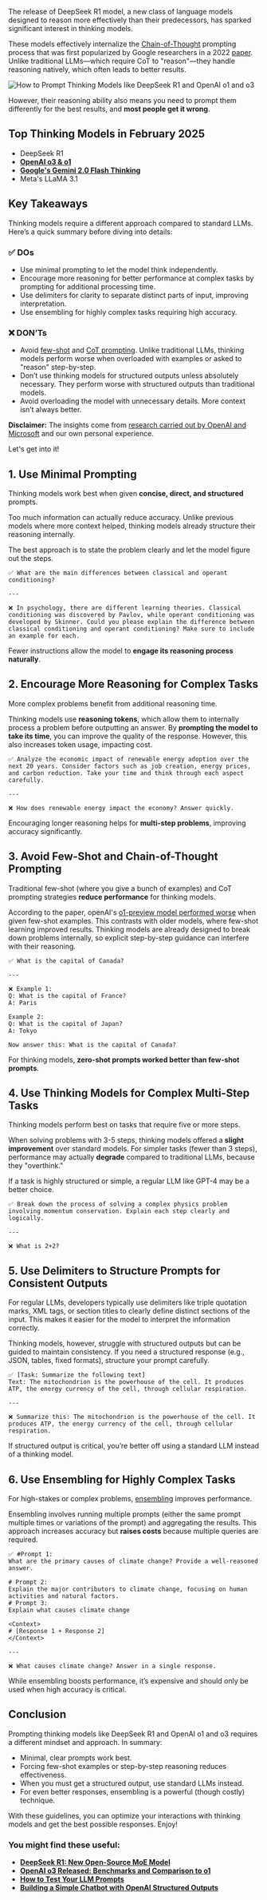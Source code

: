 The release of DeepSeek R1 model, a new class of language models designed to reason more effectively than their predecessors, has sparked significant interest in thinking models.

These models effectively internalize the <a href="https://www.helicone.ai/blog/chain-of-thought-prompting" target="_blank" rel="noopener">Chain-of-Thought</a> prompting process that was first popularized by Google researchers in a 2022 <a href="https://arxiv.org/pdf/2201.11903" target="_blank" rel="noopener">paper</a>. Unlike traditional LLMs—which require CoT to "reason"—they handle reasoning natively, which often leads to better results.

![How to Prompt Thinking Models like DeepSeek R1 and OpenAI o1 and o3](/static/blog/prompt-thinking-models/cover.webp)

However, their reasoning ability also means you need to prompt them differently for the best results, and **most people get it wrong**.

## Top Thinking Models in February 2025

- DeepSeek R1
- **<a href="https://www.helicone.ai/blog/openai-o3" target="_blank" rel="noopener">OpenAI o3 & o1</a>**
- **<a href="https://www.helicone.ai/blog/gemini-2.0-flash" target="_blank" rel="noopener">Google's Gemini 2.0 Flash Thinking</a>**
- Meta's LLaMA 3.1

## Key Takeaways

Thinking models require a different approach compared to standard LLMs. Here’s a quick summary before diving into details:

### ✅ DOs

- Use minimal prompting to let the model think independently.
- Encourage more reasoning for better performance at complex tasks by prompting for additional processing time.
- Use delimiters for clarity to separate distinct parts of input, improving interpretation.
- Use ensembling for highly complex tasks requiring high accuracy.

### ❌ DON’Ts

- Avoid <a href="https://docs.helicone.ai/guides/prompt-engineering/implement-few-shot-learning" target="_blank" rel="noopener">few-shot</a> and <a href="https://docs.helicone.ai/guides/prompt-engineering/use-chain-of-thought-prompting" target="_blank" rel="noopener">CoT prompting</a>. Unlike traditional LLMs, thinking models perform worse when overloaded with examples or asked to "reason" step-by-step.
- Don’t use thinking models for structured outputs unless absolutely necessary. They perform worse with structured outputs than traditional models.
- Avoid overloading the model with unnecessary details. More context isn’t always better.

**Disclaimer:** The insights come from <a href="https://arxiv.org/pdf/2411.03590" target="_blank" rel="noopener">research carried out by OpenAI and Microsoft</a> and our own personal experience.

Let's get into it!

## 1. Use Minimal Prompting

Thinking models work best when given **concise, direct, and structured** prompts.

Too much information can actually reduce accuracy. Unlike previous models where more context helped, thinking models already structure their reasoning internally.

The best approach is to state the problem clearly and let the model figure out the steps.

```
✅ What are the main differences between classical and operant conditioning?

---

❌ In psychology, there are different learning theories. Classical conditioning was discovered by Pavlov, while operant conditioning was developed by Skinner. Could you please explain the difference between classical conditioning and operant conditioning? Make sure to include an example for each.
```

Fewer instructions allow the model to **engage its reasoning process naturally**.

## 2. Encourage More Reasoning for Complex Tasks

More complex problems benefit from additional reasoning time.

Thinking models use **reasoning tokens**, which allow them to internally process a problem before outputting an answer. By **prompting the model to take its time**, you can improve the quality of the response. However, this also increases token usage, impacting cost.

```
✅ Analyze the economic impact of renewable energy adoption over the next 20 years. Consider factors such as job creation, energy prices, and carbon reduction. Take your time and think through each aspect carefully.

---

❌ How does renewable energy impact the economy? Answer quickly.
```

Encouraging longer reasoning helps for **multi-step problems**, improving accuracy significantly.

## 3. Avoid Few-Shot and Chain-of-Thought Prompting

Traditional few-shot (where you give a bunch of examples) and CoT prompting strategies **reduce performance** for thinking models.

According to the paper, openAI's <a href="https://arxiv.org/pdf/2411.03590" target="_blank" rel="noopener">o1-preview model performed worse</a> when given few-shot examples. This contrasts with older models, where few-shot learning improved results. Thinking models are already designed to break down problems internally, so explicit step-by-step guidance can interfere with their reasoning.

```
✅ What is the capital of Canada?

---

❌ Example 1:
Q: What is the capital of France?
A: Paris

Example 2:
Q: What is the capital of Japan?
A: Tokyo

Now answer this: What is the capital of Canada?
```

For thinking models, **zero-shot prompts worked better than few-shot prompts**.

## 4. Use Thinking Models for Complex Multi-Step Tasks

Thinking models perform best on tasks that require five or more steps.

When solving problems with 3-5 steps, thinking models offered a **slight improvement** over standard models. For simpler tasks (fewer than 3 steps), performance may actually **degrade** compared to traditional LLMs, because they "overthink."

If a task is highly structured or simple, a regular LLM like GPT-4 may be a better choice.

```
✅ Break down the process of solving a complex physics problem involving momentum conservation. Explain each step clearly and logically.

---

❌ What is 2+2?
```

<BottomLine
  title="Tip 💡"
  description="To check how many steps a problem requires, you can prompt the web version of a reasoning model to see how many reasoning steps it takes."
/>

## 5. Use Delimiters to Structure Prompts for Consistent Outputs

For regular LLMs, developers typically use delimiters like triple quotation marks, XML tags, or section titles to clearly define distinct sections of the input. This makes it easier for the model to interpret the information correctly.

Thinking models, however, struggle with structured outputs but can be guided to maintain consistency. If you need a structured response (e.g., JSON, tables, fixed formats), structure your prompt carefully.

```
✅ [Task: Summarize the following text]
Text: The mitochondrion is the powerhouse of the cell. It produces ATP, the energy currency of the cell, through cellular respiration.

---

❌ Summarize this: The mitochondrion is the powerhouse of the cell. It produces ATP, the energy currency of the cell, through cellular respiration.
```

If structured output is critical, you’re better off using a standard LLM instead of a thinking model.

## 6. Use Ensembling for Highly Complex Tasks

For high-stakes or complex problems, <a href="https://learnprompting.org/docs/reliability/ensembling?srsltid=AfmBOoq6mZKnNKbpT0FaWFvGFOaY7NEFy8720oKFuc9ItxSE_zGOHV54" target="_blank" rel="noopener noreferrer">ensembling</a> improves performance.

Ensembling involves running multiple prompts (either the same prompt multiple times or variations of the prompt) and aggregating the results. This approach increases accuracy but **raises costs** because multiple queries are required.

```
✅ #Prompt 1:
What are the primary causes of climate change? Provide a well-reasoned answer.

# Prompt 2:
Explain the major contributors to climate change, focusing on human activities and natural factors.
# Prompt 3:
Explain what causes climate change

<Context>
# [Response 1 + Response 2]
</Context>

---

❌ What causes climate change? Answer in a single response.
```

While ensembling boosts performance, it’s expensive and should only be used when high accuracy is critical.

<CallToAction
  title="Observe your thinking models with Helicone 💡"
  description="Get full visibility into your thinking models with Helicone. Get started in 5 minutes."
  primaryButtonText="Get Started for Free"
  primaryButtonLink="https://helicone.ai/"
  secondaryButtonText="Contact Us"
  secondaryButtonLink="https://helicone.ai/contact"
/>

## Conclusion

Prompting thinking models like DeepSeek R1 and OpenAI o1 and o3 requires a different mindset and approach. In summary:

- Minimal, clear prompts work best.
- Forcing few-shot examples or step-by-step reasoning reduces effectiveness.
- When you must get a structured output, use standard LLMs instead.
- For even better responses, ensembling is a powerful (though costly) technique.

With these guidelines, you can optimize your interactions with thinking models and get the best possible responses. Enjoy!

### You might find these useful:

- **<a href="https://www.helicone.ai/blog/deepseek-v3" target="_blank" rel="noopener">DeepSeek R1: New Open-Source MoE Model</a>**
- **<a href="https://www.helicone.ai/blog/openai-o3" target="_blank" rel="noopener">OpenAI o3 Released: Benchmarks and Comparison to o1</a>**
- **<a href="https://www.helicone.ai/blog/test-your-llm-prompts" target="_blank" rel="noopener">How to Test Your LLM Prompts</a>**
- **<a href="https://www.helicone.ai/blog/openai-structured-outputs" target="_blank" rel="noopener">Building a Simple Chatbot with OpenAI Structured Outputs</a>**

<Questions />
